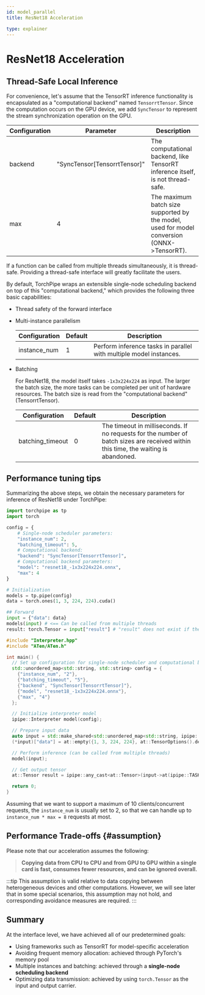 ```yaml
---
id: model_parallel
title: ResNet18 Acceleration

type: explainer
---
```





# ResNet18 Acceleration



##  Thread-Safe Local Inference


For convenience, let's assume that the TensorRT inference functionality is encapsulated as a "computational backend" named `TensorrtTensor`. Since the computation occurs on the GPU device, we add `SyncTensor` to represent the stream synchronization operation on the GPU.

| Configuration | Parameter                    | Description                                                                                |
|---------------|------------------------------|--------------------------------------------------------------------------------------------|
| backend       | "SyncTensor[TensorrtTensor]" | The computational backend, like TensorRT inference itself, is not thread-safe.             |
| max           | 4                            | The maximum batch size supported by the model, used for model conversion (ONNX->TensorRT). |



If a function can be called from multiple threads simultaneously, it is thread-safe. Providing a thread-safe interface will greatly facilitate the users.

By default, TorchPipe wraps an extensible single-node scheduling backend on top of this "computational backend," which provides the following three basic capabilities:
- Thread safety of the forward interface

- Multi-instance parallelism

    | Configuration | Default | Description                                                        |
    |---------------|---------|--------------------------------------------------------------------|
    | instance_num  | 1       | Perform inference tasks in parallel with multiple model instances. |


- Batching

    For ResNet18, the model itself takes `-1x3x224x224` as input. The larger the batch size, the more tasks can be completed per unit of hardware resources. The batch size is read from the "computational backend" (TensorrtTensor).

    | Configuration    | Default | Description                                                                                                                        |
    |------------------|---------|------------------------------------------------------------------------------------------------------------------------------------|
    | batching_timeout | 0       | The timeout in milliseconds. If no requests for the number of batch sizes are received within this time, the waiting is abandoned. |


## Performance tuning tips

Summarizing the above steps, we obtain the necessary parameters for inference of ResNet18 under TorchPipe:


<Tabs groupId="language"  className="unique-tabs">
<TabItem value="python" label="Python">



```python
import torchpipe as tp
import torch

config = {
    # Single-node scheduler parameters: 
    "instance_num": 2,
    "batching_timeout": 5,
    # Computational backend:
    "backend": "SyncTensor[TensorrtTensor]",
    # Computational backend parameters:
    "model": "resnet18_-1x3x224x224.onnx",
    "max": 4
}

# Initialization
models = tp.pipe(config)
data = torch.ones(1, 3, 224, 224).cuda()

## Forward
input = {"data": data}
models(input) # <== Can be called from multiple threads
result: torch.Tensor = input["result"] # "result" does not exist if the inference failed
```

</TabItem>
<TabItem value="cpp" label="C++">



```cpp
#include "Interpreter.hpp"
#include "ATen/ATen.h"

int main() {
  // Set up configuration for single-node scheduler and computational backend
  std::unordered_map<std::string, std::string> config = {
    {"instance_num", "2"},
    {"batching_timeout", "5"},
    {"backend", "SyncTensor[TensorrtTensor]"},
    {"model", "resnet18_-1x3x224x224.onnx"},
    {"max", "4"}
  };

  // Initialize interpreter model
  ipipe::Interpreter model(config);

  // Prepare input data
  auto input = std::make_shared<std::unordered_map<std::string, ipipe::any>>();
  (*input)["data"] = at::empty({1, 3, 224, 224}, at::TensorOptions().device(at::kCUDA, -1).dtype(at::kFloat));

  // Perform inference (can be called from multiple threads)
  model(input);

  // Get output tensor
  at::Tensor result = ipipe::any_cast<at::Tensor>(input->at(ipipe::TASK_RESULT_KEY));

  return 0;
}
```

</TabItem>
</Tabs>

Assuming that we want to support a maximum of 10 clients/concurrent requests, the `instance_num` is usually set to 2, so that we can handle up to `instance_num * max = 8` requests at most.




## Performance Trade-offs {#assumption}
Please note that our acceleration assumes the following:
> **Copying data from CPU to CPU and from GPU to GPU within a single card is fast, consumes fewer resources, and can be ignored overall.**

:::tip
This assumption is valid relative to data copying between heterogeneous devices and other computations. However, we will see later that in some special scenarios, this assumption may not hold, and corresponding avoidance measures are required.
:::

## Summary
At the interface level, we have achieved all of our predetermined goals:
- Using frameworks such as TensorRT for model-specific acceleration
- Avoiding frequent memory allocation: achieved through PyTorch's memory pool
- Multiple instances and batching: achieved through a **single-node scheduling backend**
- Optimizing data transmission: achieved by using `torch.Tensor` as the input and output carrier.